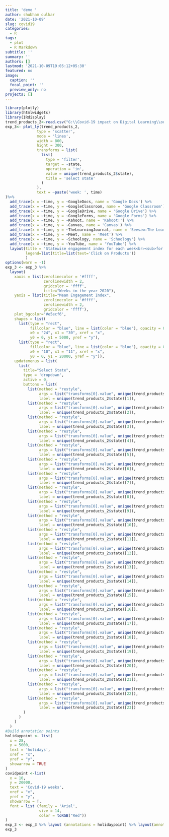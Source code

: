 ```yaml
---
title: 'demo '
author: shubham oulkar
date: '2021-10-09'
slug: covid19
categories:
  - R
tags:
  - plot
  - R Markdown
subtitle: ''
summary: ''
authors: []
lastmod: '2021-10-09T19:05:12+05:30'
featured: no
image:
  caption: ''
  focal_point: ''
  preview_only: no
projects: []
---
```

```r
library(plotly)
library(htmlwidgets)
library(IRdisplay)
trend_products_2<-read.csv("G:\\Covid-19 impact on Digital Learning\\output csv files\\engagement index for products.csv")
exp_3<- plot_ly(trend_products_2,
              type = 'scatter',
              mode = 'lines',
              width = 800,
              hight = 300,
              transforms = list(
                list(
                  type = 'filter',
                  target = ~state,
                  operation = 'in',
                  value = unique(trend_products_2$state),
                  title = 'select state'
                )
              ),
              text = ~paste('week: ', time)
)%>%
  add_trace(x = ~time, y = ~GoogleDocs, name = 'Google Docs') %>%
  add_trace(x = ~time, y = ~GoogleClassroom, name = 'Google Classroom') %>%
  add_trace(x = ~time, y = ~GoogleDrive, name = 'Google Drive') %>%
  add_trace(x = ~time, y = ~GoogleForms, name = 'Google Forms') %>%
  add_trace(x = ~time, y = ~Kahoot, name = 'Kahoot!') %>%
  add_trace(x = ~time, y = ~Canvas, name = 'Canvas') %>%
  add_trace(x = ~time, y = ~TheLearningJournal, name = 'Seesaw:The Learning Journal') %>%
  add_trace(x = ~time, y = ~Meet, name = 'Meet') %>%
  add_trace(x = ~time, y = ~Schoology, name = 'Schoology') %>%
  add_trace(x = ~time, y = ~YouTube, name = 'YouTube') %>%
  layout(title = 'Statewise engagement index for each week<br><sub>for TOP 10 products',
         legend=list(title=list(text='Click on Products'))
         )
options(warn = -1)
exp_3 <- exp_3 %>%
  layout(
    xaxis = list(zerolinecolor = '#ffff',
                 zerolinewidth = 2,
                 gridcolor = 'ffff',
                 title="Weeks in the year 2020"),
    yaxis = list(title="Mean Engagement Index",
                 zerolinecolor = '#ffff',
                 zerolinewidth = 2,
                 gridcolor = 'ffff'),
    plot_bgcolor='#e5ecf6',
    shapes = list(
      list(type = "rect",
           fillcolor = "blue", line = list(color = "blue"), opacity = 0.3,
           x0 = "24", x1 = "30", xref = "x",
           y0 = 0, y1 = 5000, yref = "y"),
      list(type = "rect",
           fillcolor = "blue", line = list(color = "blue"), opacity = 0.3,
           x0 = "10", x1 = "11", xref = "x",
           y0 = 0, y1 = 20000, yref = "y")),
    updatemenus = list(
      list(
        title="Select State",
        type = 'dropdown',
        active = 0,
        buttons = list(
          list(method = "restyle",
               args = list("transforms[0].value", unique(trend_products_2$state)[1]),
               label = unique(trend_products_2$state)[1]),
          list(method = "restyle",
               args = list("transforms[0].value", unique(trend_products_2$state)[2]),
               label = unique(trend_products_2$state)[2]),
          list(method = "restyle",
               args = list("transforms[0].value", unique(trend_products_2$state)[3]),
               label = unique(trend_products_2$state)[3]),
          list(method = "restyle",
               args = list("transforms[0].value", unique(trend_products_2$state)[4]),
               label = unique(trend_products_2$state)[4]),
          list(method = "restyle",
               args = list("transforms[0].value", unique(trend_products_2$state)[5]),
               label = unique(trend_products_2$state)[5]),
          list(method = "restyle",
               args = list("transforms[0].value", unique(trend_products_2$state)[6]),
               label = unique(trend_products_2$state)[6]),
          list(method = "restyle",
               args = list("transforms[0].value", unique(trend_products_2$state)[7]),
               label = unique(trend_products_2$state)[7]),
          list(method = "restyle",
               args = list("transforms[0].value", unique(trend_products_2$state)[8]),
               label = unique(trend_products_2$state)[8]),
          list(method = "restyle",
               args = list("transforms[0].value", unique(trend_products_2$state)[9]),
               label = unique(trend_products_2$state)[9]),
          list(method = "restyle",
               args = list("transforms[0].value", unique(trend_products_2$state)[10]),
               label = unique(trend_products_2$state)[10]),
          list(method = "restyle",
               args = list("transforms[0].value", unique(trend_products_2$state)[11]),
               label = unique(trend_products_2$state)[11]),
          list(method = "restyle",
               args = list("transforms[0].value", unique(trend_products_2$state)[12]),
               label = unique(trend_products_2$state)[12]),
          list(method = "restyle",
               args = list("transforms[0].value", unique(trend_products_2$state)[13]),
               label = unique(trend_products_2$state)[13]),
          list(method = "restyle",
               args = list("transforms[0].value", unique(trend_products_2$state)[14]),
               label = unique(trend_products_2$state)[14]),
          list(method = "restyle",
               args = list("transforms[0].value", unique(trend_products_2$state)[15]),
               label = unique(trend_products_2$state)[15]),
          list(method = "restyle",
               args = list("transforms[0].value", unique(trend_products_2$state)[16]),
               label = unique(trend_products_2$state)[16]),
          list(method = "restyle",
               args = list("transforms[0].value", unique(trend_products_2$state)[17]),
               label = unique(trend_products_2$state)[17]),
          list(method = "restyle",
               args = list("transforms[0].value", unique(trend_products_2$state)[18]),
               label = unique(trend_products_2$state)[18]),
          list(method = "restyle",
               args = list("transforms[0].value", unique(trend_products_2$state)[19]),
               label = unique(trend_products_2$state)[19]),
          list(method = "restyle",
               args = list("transforms[0].value", unique(trend_products_2$state)[20]),
               label = unique(trend_products_2$state)[20]),
          list(method = "restyle",
               args = list("transforms[0].value", unique(trend_products_2$state)[21]),
               label = unique(trend_products_2$state)[21]),
          list(method = "restyle",
               args = list("transforms[0].value", unique(trend_products_2$state)[22]),
               label = unique(trend_products_2$state)[22]),
          list(method = "restyle",
               args = list("transforms[0].value", unique(trend_products_2$state)[23]),
               label = unique(trend_products_2$state)[23])
        )
      )
    )
  ) 
#Build annotation points
holidaypoint <- list(
  x = 28,
  y = 5000,
  text = 'holidays',
  xref = "x",
  yref = "y",
  showarrow = TRUE
)
covidpoint <-list(
  x = 10,
  y = 20000,
  text = 'Covid-19 weeks',
  xref = "x",
  yref = "y",
  showarrow = T,
  font = list (family = 'Arial',
               size = 14,
               color = toRGB("Red"))
)
exp_3 <- exp_3 %>% layout (annotations = holidaypoint) %>% layout(annotations = covidpoint)
exp_3
```

